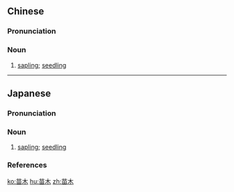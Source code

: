 ==Chinese==
{{zh-forms}}

===Pronunciation===
{{zh-pron
|m=miáomù
|cat=n
}}

===Noun===
{{zh-noun}}

# {{lb|zh|botany}} [[sapling]]; [[seedling]]

----

==Japanese==
{{ja-kanjitab|なえ|き|k2=ぎ|yomi=k}}

===Pronunciation===
{{ja-pron|なえぎ|acc=h|acc_ref=NHK|y=k|acc2=o|acc2_ref=NHK}}

===Noun===
{{ja-noun|なえぎ}}

# {{lb|ja|botany|sort=なえき'}} [[sapling]]; [[seedling]]

===References===
<references/>

[[ko:苗木]]
[[hu:苗木]]
[[zh:苗木]]